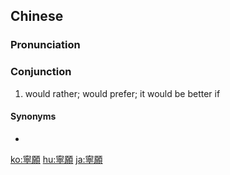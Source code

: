==Chinese==
{{zh-forms|s=宁愿}}

===Pronunciation===
{{zh-pron
|m=寧yuàn
|c=ning4 jyun6,ning4 jyun6-2
|h=pfs=nèn-ngien
|mn=qz,xm,zz:lēng-goān/tw:lêng-goān
|cat=con
}}

===Conjunction===
{{zh-con}}

# would rather; would prefer; it would be better if

====Synonyms====
* {{zh-l|寧肯}}

{{zh-cat|Advanced}}

[[ko:寧願]]
[[hu:寧願]]
[[ja:寧願]]